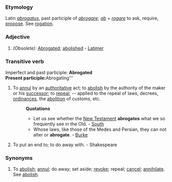 ===Etymology===
Latin ''[[abrogatus]]'', past participle of ''[[abrogare]]''; ''[[ab]]'' + ''[[rogare]]'' to ask, require, [[propose]]. See [[rogation]].
===Adjective===
#''(Obsolete):'' [[Abrogated]]; [[abolished]] - [[Latimer]]
===Transitive verb===
Imperfect and past participle: '''Abrogated<br>
Present participle: '''Abrogating'''
#To [[annul]] by an [[authoritative]] act; to [[abolish]] by the authority of the maker or his [[successor]]; to [[repeal]]; -- applied to the repeal of laws, decrees, [[ordinances]], the [[abolition]] of customs, etc.
#:'''Quotations'''
#:*Let us see whether the [[New Testament]] '''abrogates''' what we so frequently see in the Old. - [[South]]
#:*Whose laws, like those of the Medes and Persian, they can not alter or '''abrogate'''. - [[Burke]]
#To put an end to; to do away with. - Shakespeare
===Synonyms===
#To [[abolish]]; [[annul]]; do away; set aside; [[revoke]]; repeal; [[cancel]]; [[annihilate]]. See [[abolish]].